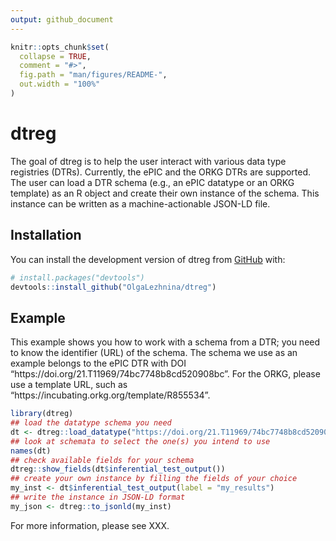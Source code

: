 ```yaml
---
output: github_document
---
```


<!-- README.md is generated from README.Rmd. Please edit that file -->

```r
knitr::opts_chunk$set(
  collapse = TRUE,
  comment = "#>",
  fig.path = "man/figures/README-",
  out.width = "100%"
)
```

# dtreg

<!-- badges: start -->
<!-- badges: end -->

The goal of dtreg is to help the user interact with various data type registries (DTRs).
Currently, the ePIC and the ORKG DTRs are supported.
The user can load a DTR schema (e.g., an ePIC datatype or an ORKG template) as an R object and create their own instance of the schema.
This instance can be written as a machine-actionable JSON-LD file. 

## Installation

You can install the development version of dtreg from [GitHub](https://github.com/) with:

``` r
# install.packages("devtools")
devtools::install_github("OlgaLezhnina/dtreg")
```

## Example

This example shows you how to work with a schema from a DTR; you need to know the identifier (URL) of the schema.
The schema we use as an example belongs to the ePIC DTR with DOI "https://doi.org/21.T11969/74bc7748b8cd520908bc".
For the ORKG, please use a template URL, such as "https://incubating.orkg.org/template/R855534".

```r
library(dtreg)
## load the datatype schema you need
dt <- dtreg::load_datatype("https://doi.org/21.T11969/74bc7748b8cd520908bc")
## look at schemata to select the one(s) you intend to use
names(dt)
## check available fields for your schema
dtreg::show_fields(dt$inferential_test_output())
## create your own instance by filling the fields of your choice
my_inst <- dt$inferential_test_output(label = "my_results")
## write the instance in JSON-LD format
my_json <- dtreg::to_jsonld(my_inst)
```

For more information, please see XXX.
